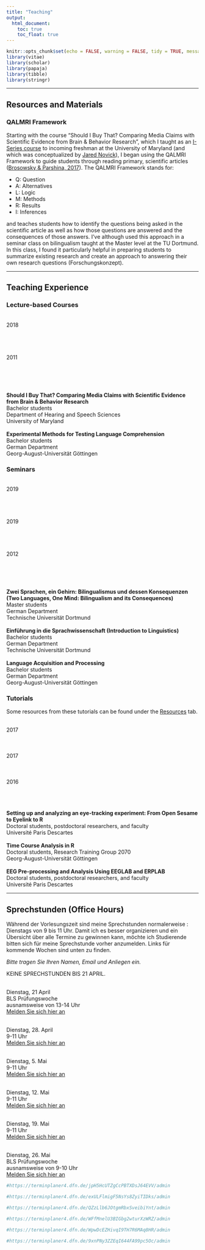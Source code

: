```yaml
---
title: "Teaching"
output:
  html_document:
    toc: true
    toc_float: true
---
```


```r
knitr::opts_chunk$set(echo = FALSE, warning = FALSE, tidy = TRUE, message = FALSE, error = FALSE)
library(vitae)
library(scholar)
library(papaja)
library(tibble)
library(stringr)
```

----

## Resources and Materials

### QALMRI Framework

Starting with the course "Should I Buy That? Comparing Media Claims with Scientific Evidence from Brain & Behavior Research", which I taught as an [I-Series course](https://gened.umd.edu/i-series/iseries.html) to incoming freshman at the University of Maryland (and which was conceptualized by [Jared Novick](https://hesp.umd.edu/facultyprofile/novick/jared)), I began using the QALMRI Framework to guide students through reading primary, scientific articles ([Brosowsky & Parshina, 2017](https://pdfs.semanticscholar.org/3bed/03eae99d886c3c7967419d3d3cfcb132b1ee.pdf)). The QALMRI Framework stands for:

 * Q: Question
 * A: Alternatives
 * L: Logic
 * M: Methods
 * R: Results
 * I: Inferences
 
and teaches students how to identify the questions being asked in the scientific article as well as how those questions are answered and the consequences of those answers. I've although used this approach in a seminar class on bilingualism taught at the Master level at the TU Dortmund. In this class, I found it particularly helpful in preparing students to summarize existing research and create an approach to answering their own research questions (Forschungskonzept).

----

## Teaching Experience

### Lecture-based Courses

<div class = "row">
  
<div class = "col-sm-2">
<br>2018
<br>
<br>
<br>
<br>
<br>2011
<br>
<br>
<br>
<br>
</div>
  
<div class = "col-lg-6">
<br>**Should I Buy That? Comparing Media Claims with Scientific Evidence from Brain & Behavior Research**
<br>Bachelor students
<br>Department of Hearing and Speech Sciences
<br>University of Maryland
<br>
<br>**Experimental Methods for Testing Language Comprehension**
<br>Bachelor students
<br>German Department
<br>Georg-August-Universität Göttingen
<br>
</div>
</div> 


### Seminars

<div class = "row">
  
<div class = "col-sm-2">
<br>2019
<br>
<br>
<br>
<br>
<br>2019
<br>
<br>
<br>
<br>
<br>2012
<br>
<br>
<br>
<br>
</div>
  
<div class = "col-lg-6">
<br>**Zwei Sprachen, ein Gehirn: Bilingualismus und dessen Konsequenzen (Two Languages, One Mind: Bilingualism and its Consequences)**
<br>Master students
<br>German Department
<br>Technische Universität Dortmund
<br>
<br>**Einführung in die Sprachwissenschaft (Introduction to Linguistics)**
<br>Bachelor students
<br>German Department
<br>Technische Universität Dortmund
<br>
<br>**Language Acquisition and Processing**
<br>Bachelor students
<br>German Department
<br>Georg-August-Universität Göttingen
<br>
</div>
</div> 


### Tutorials

Some resources from these tutorials can be found under the [Resources](https://kvonholzen.github.io/Resources.html) tab.

<div class = "row">
  
<div class = "col-sm-2">
<br>2017
<br>
<br>
<br>
<br>2017
<br>
<br>
<br>
<br>2016
<br>
<br>
<br>
</div>
  
<div class = "col-lg-6">
<br>**Setting up and analyzing an eye-tracking experiment: From Open Sesame to Eyelink to R**
<br>Doctoral students, postdoctoral researchers, and faculty
<br>Université Paris Descartes
<br>
<br>**Time Course Analysis in R**
<br>Doctoral students, Research Training Group 2070
<br>Georg-August-Universität Göttingen
<br>
<br>**EEG Pre-processing and Analysis Using EEGLAB and ERPLAB**
<br>Doctoral students, postdoctoral researchers, and faculty
<br>Université Paris Descartes
<br>
</div>
</div> 


----

## Sprechstunden (Office Hours)

Während der Vorlesungszeit sind meine Sprechstunden normalerweise :
Dienstags von 9 bis 11 Uhr. Damit ich es besser organizieren und ein Übersicht über alle Termine zu gewinnen kann, möchte ich Studierende bitten sich für meine Sprechstunde vorher anzumelden. Links für kommende Wochen sind unten zu finden. 

*Bitte tragen Sie Ihren Namen, Email und Anliegen ein.*

KEINE SPRECHSTUNDEN BIS 21 APRIL. 

<br>Dienstag, 21 April
<br>BLS Prüfungswoche
<br>ausnamsweise von 13-14 Uhr
<br> [Melden Sie sich hier an](https://terminplaner4.dfn.de/jpH5HcUTZgCcPBTX)

<br>Dienstag, 28. April
<br>9-11 Uhr
<br> [Melden Sie sich hier an](https://terminplaner4.dfn.de/exULFlmigF5NsYs8)

<br>Dienstag, 5. Mai
<br>9-11 Uhr
<br> [Melden Sie sich hier an](https://terminplaner4.dfn.de/QZzLlb6JOtgmRbxS)

<br>Dienstag, 12. Mai
<br>9-11 Uhr
<br> [Melden Sie sich hier an](https://terminplaner4.dfn.de/WFfMnelU3BIGbg2w)

<br>Dienstag, 19. Mai
<br>9-11 Uhr
<br> [Melden Sie sich hier an](https://terminplaner4.dfn.de/WpwDcEZHivqI9TH7)

<br>Dienstag, 26. Mai
<br>BLS Prüfungswoche
<br>ausnamsweise von 9-10 Uhr
<br> [Melden Sie sich hier an](https://terminplaner4.dfn.de/9xnPNy3ZZEqI644F)


```r

#https://terminplaner4.dfn.de/jpH5HcUTZgCcPBTXDsJ64EVV/admin

```


```r

#https://terminplaner4.dfn.de/exULFlmigF5NsYs8ZyiTIDks/admin

```


```r

#https://terminplaner4.dfn.de/QZzLlb6JOtgmRbxSveibiYnt/admin

```


```r

#https://terminplaner4.dfn.de/WFfMnelU3BIGbg2wturXzWRZ/admin

```

```r

#https://terminplaner4.dfn.de/WpwDcEZHivqI9TH7R6MAq8HR/admin

```

```r

#https://terminplaner4.dfn.de/9xnPNy3ZZEqI644FA99pc5Oc/admin

```

